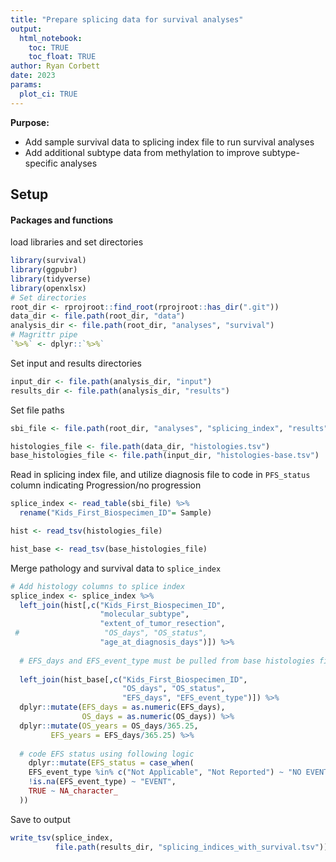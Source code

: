 ```yaml
---
title: "Prepare splicing data for survival analyses"
output: 
  html_notebook:
    toc: TRUE
    toc_float: TRUE
author: Ryan Corbett
date: 2023
params:
  plot_ci: TRUE
---
```


**Purpose:** 

- Add sample survival data to splicing index file to run survival analyses
- Add additional subtype data from methylation to improve subtype-specific analyses

## Setup

#### Packages and functions

load libraries and set directories
```r
library(survival)
library(ggpubr)
library(tidyverse)
library(openxlsx)
# Set directories
root_dir <- rprojroot::find_root(rprojroot::has_dir(".git"))
data_dir <- file.path(root_dir, "data")
analysis_dir <- file.path(root_dir, "analyses", "survival")
# Magrittr pipe
`%>%` <- dplyr::`%>%`
```

Set input and results directories

```r
input_dir <- file.path(analysis_dir, "input")
results_dir <- file.path(analysis_dir, "results")
```

Set file paths

```r
sbi_file <- file.path(root_dir, "analyses", "splicing_index", "results", "splicing_index.total.txt")

histologies_file <- file.path(data_dir, "histologies.tsv")
base_histologies_file <- file.path(input_dir, "histologies-base.tsv")
```

Read in splicing index file, and utilize diagnosis file to code in `PFS_status` column indicating Progression/no progression

```r
splice_index <- read_table(sbi_file) %>%
  rename("Kids_First_Biospecimen_ID"= Sample)

hist <- read_tsv(histologies_file)

hist_base <- read_tsv(base_histologies_file)
```

Merge pathology and survival data to `splice_index`

```r
# Add histology columns to splice index
splice_index <- splice_index %>%
  left_join(hist[,c("Kids_First_Biospecimen_ID",
                    "molecular_subtype",
                    "extent_of_tumor_resection", 
 #                   "OS_days", "OS_status",
                    "age_at_diagnosis_days")]) %>%
  
  # EFS_days and EFS_event_type must be pulled from base histologies files
  
  left_join(hist_base[,c("Kids_First_Biospecimen_ID",
                         "OS_days", "OS_status",
                         "EFS_days", "EFS_event_type")]) %>%
  dplyr::mutate(EFS_days = as.numeric(EFS_days),
                OS_days = as.numeric(OS_days)) %>%
  dplyr::mutate(OS_years = OS_days/365.25,
         EFS_years = EFS_days/365.25) %>%
  
  # code EFS status using following logic
    dplyr::mutate(EFS_status = case_when(
    EFS_event_type %in% c("Not Applicable", "Not Reported") ~ "NO EVENT",
    !is.na(EFS_event_type) ~ "EVENT",
    TRUE ~ NA_character_
  ))
```

Save to output

```r
write_tsv(splice_index,
          file.path(results_dir, "splicing_indices_with_survival.tsv"))
```
